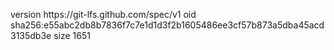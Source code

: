 version https://git-lfs.github.com/spec/v1
oid sha256:e55abc2db8b7836f7c7e1d1d3f2b1605486ee3cf57b873a5dba45acd3135db3e
size 1651
